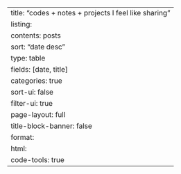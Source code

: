 ---
title: "codes + notes + projects I feel like sharing"
listing:
  contents: posts
  sort: "date desc"
  type: table
  fields: [date, title]
  categories: true
  sort-ui: false
  filter-ui: true
page-layout: full
title-block-banner: false
format:
  html:
    code-tools: true
---